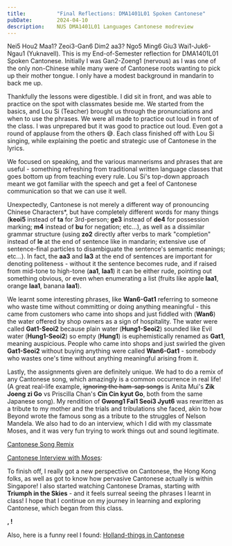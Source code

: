 ```yaml
---
title:          "Final Reflections: DMA1401L01 Spoken Cantonese"
pubDate:        2024-04-10 
description:    NUS DMA1401L01 Languages Cantonese modreview
---
```


Nei5 Hou2 Maa1? Zeoi3-Gan6 Dim2 aa3? Ngo5 Ming6 Giu3 Wai1-Juk6-Ngau1 (Yuknavell). This is my End-of-Semester reflection for DMA1401L01 Spoken Cantonese. Initially I was Gan2-Zoeng1 (nervous) as I was one of the only non-Chinese while many were of Cantonese roots wanting to pick up their mother tongue. I only have a modest background in mandarin to back me up. 

Thankfully the lessons were digestible. I did sit in front, and was able to practice on the spot with classmates beside me. We started from the basics, and Lou Si (Teacher) brought us through the pronunciations and when to use the phrases. We were all made to practice out loud in front of the class. I was unprepared but it was good to practice out loud. Even got a round of applause from the others 😅. Each class finished off with Lou Si singing, while explaining the poetic and strategic use of Cantonese in the lyrics. 

We focused on speaking, and the various mannerisms and phrases that are useful - something refreshing from traditional written language classes that goes bottom up from teaching every rule. Lou Si's top-down approach meant we got familiar with the speech and get a feel of Cantonese communication so that we can use it well.

Unexpectedly, Cantonese is not merely a different way of pronouncing Chinese Characters*, but have completely different words for many things (**keoi5** instead of **ta** for 3rd-person; **ge3** instead of **de4** for possession marking; **m4** instead of **bu** for negation; etc...), as well as a dissimilar grammar structure (using **zo2** directly after verbs to mark "completion" instead of **le** at the end of sentence like in mandarin; extensive use of sentence-final particles to disambiguate the sentence's semantic meanings; etc...). In fact, the **aa3** and **la3** at the end of sentences are important for denoting politeness - without it the sentence becomes rude, and if raised from mid-tone to high-tone (**aa1**, **laa1**) it can be either rude, pointing out something obvious, or even when enumerating a list (fruits like apple **laa1**, orange **laa1**, banana **laa1**).

We learnt some interesting phrases, like **Wan6-Gat1** referring to someone who waste time without committing or doing anything meaningful - this came from customers who came into shops and just fiddled with (**Wan6**) the water offered by shop owners as a sign of hospitality. The water were called **Gat1-Seoi2** because plain water (**Hung1-Seoi2**) sounded like Evil water (**Hung1-Seoi2**) so empty (**Hung1**) is euphemistically renamed as **Gat1**, meaning auspicious. People who came into shops and just swirled the given **Gat1-Seoi2** without buying anything were called **Wan6-Gat1** - somebody who wastes one's time without anything meaningful arising from it.

Lastly, the assignments given are definitely unique. We had to do a remix of any Cantonese song, which amazingly is a common occurrence in real life! (A great real-life example, ~~ignoring the ham-sap songs~~ is Anita Mui's **Zik Joeng zi Go** vs Priscilla Chan's **Cin Cin kyut Go**, both from the same Japanese song). My rendition of **Gwong1 Fai1 Seoi3 Jyut6** was rewritten as a tribute to my mother and the trials and tribulations she faced, akin to how Beyond wrote the famous song as a tribute to the struggles of Nelson Mandela. We also had to do an interview, which I did with my classmate Moses, and it was very fun trying to work things out and sound legitimate.

[Cantonese Song Remix](2024-02-26-Cantonese_Song_Remix.markdown)
<YouTube id="https://youtu.be/m2CqFGLIeMs?si=4avCqoyLSvyLV4mA" />

[Cantonese Interview with Moses](https://www.youtube.com/watch?v=U7M8_q5_MhY): 
<YouTube id="https://www.youtube.com/watch?v=U7M8_q5_MhY" />

To finish off, I really got a new perspective on Cantonese, the Hong Kong folks, as well as got to know how pervasive Cantonese actually is within Singapore! I also started watching Cantonese Dramas, starting with **Triumph in the Skies** - and it feels surreal seeing the phrases I learnt in class! I hope that I continue on my journey in learning and exploring Cantonese, which began from this class.

**<Furigana hanzi="唔該" jyutping="m4 goi1" />, <Furigana hanzi="下次見" jyutping="ha6 ci3 gin3" />!**



Also, here is a funny reel I found: [Holland-things in Cantonese](https://www.instagram.com/reel/C4xoXH-PzPB/?igsh=MWU5Zm1mYm5tYXprZg==)

